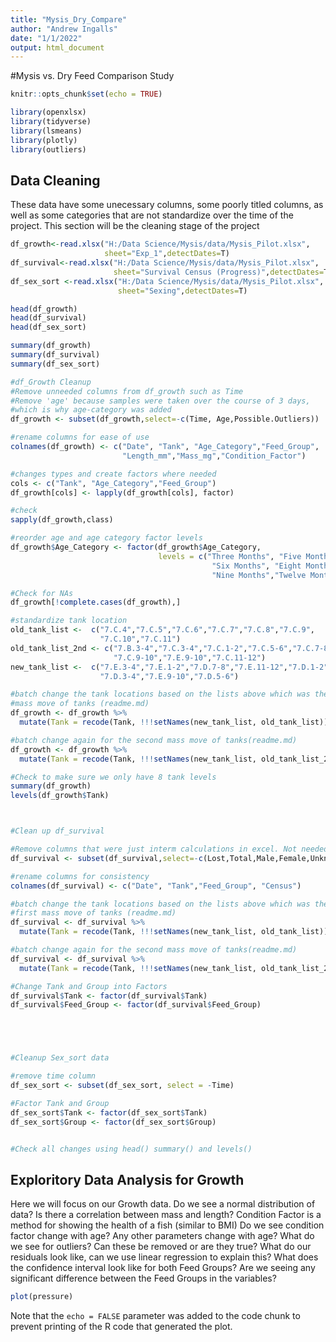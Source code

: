```yaml
---
title: "Mysis_Dry_Compare"
author: "Andrew Ingalls"
date: "1/1/2022"
output: html_document
---
```

#Mysis vs. Dry Feed Comparison Study


```r
knitr::opts_chunk$set(echo = TRUE)

library(openxlsx)
library(tidyverse)
library(lsmeans)
library(plotly)
library(outliers)

```

## Data Cleaning
These data have some unecessary columns, some poorly titled columns, 
as well as some categories that are not standardize over the time of the project. 
This section will be the cleaning stage of the project

```r

df_growth<-read.xlsx("H:/Data Science/Mysis/data/Mysis_Pilot.xlsx", 
                     sheet="Exp_1",detectDates=T)
df_survival<-read.xlsx("H:/Data Science/Mysis/data/Mysis_Pilot.xlsx", 
                       sheet="Survival Census (Progress)",detectDates=T)
df_sex_sort <-read.xlsx("H:/Data Science/Mysis/data/Mysis_Pilot.xlsx", 
                        sheet="Sexing",detectDates=T)

head(df_growth)
head(df_survival)
head(df_sex_sort)

summary(df_growth)
summary(df_survival)
summary(df_sex_sort)

#df_Growth Cleanup
#Remove unneeded columns from df_growth such as Time
#Remove 'age' because samples were taken over the course of 3 days, 
#which is why age-category was added
df_growth <- subset(df_growth,select=-c(Time, Age,Possible.Outliers)) 

#rename columns for ease of use
colnames(df_growth) <- c("Date", "Tank", "Age_Category","Feed_Group",
                         "Length_mm","Mass_mg","Condition_Factor")

#changes types and create factors where needed
cols <- c("Tank", "Age_Category","Feed_Group")
df_growth[cols] <- lapply(df_growth[cols], factor)

#check
sapply(df_growth,class)

#reorder age and age category factor levels
df_growth$Age_Category <- factor(df_growth$Age_Category, 
                                 levels = c("Three Months", "Five Months",
                                             "Six Months", "Eight Months", 
                                             "Nine Months","Twelve Months"))

#Check for NAs
df_growth[!complete.cases(df_growth),]

#standardize tank location
old_tank_list <-  c("7.C.4","7.C.5","7.C.6","7.C.7","7.C.8","7.C.9",
                    "7.C.10","7.C.11")
old_tank_list_2nd <- c("7.B.3-4","7.C.3-4","7.C.1-2","7.C.5-6","7.C.7-8",
                       "7.C.9-10","7.E.9-10","7.C.11-12")
new_tank_list <-  c("7.E.3-4","7.E.1-2","7.D.7-8","7.E.11-12","7.D.1-2",
                    "7.D.3-4","7.E.9-10","7.D.5-6")

#batch change the tank locations based on the lists above which was the first 
#mass move of tanks (readme.md)
df_growth <- df_growth %>%
  mutate(Tank = recode(Tank, !!!setNames(new_tank_list, old_tank_list)))

#batch change again for the second mass move of tanks(readme.md)
df_growth <- df_growth %>%
  mutate(Tank = recode(Tank, !!!setNames(new_tank_list, old_tank_list_2nd)))

#Check to make sure we only have 8 tank levels
summary(df_growth)
levels(df_growth$Tank)



#Clean up df_survival

#Remove columns that were just interm calculations in excel. Not needed
df_survival <- subset(df_survival,select=-c(Lost,Total,Male,Female,Unknown)) 

#rename columns for consistency
colnames(df_survival) <- c("Date", "Tank","Feed_Group", "Census")

#batch change the tank locations based on the lists above which was the 
#first mass move of tanks (readme.md)
df_survival <- df_survival %>%
  mutate(Tank = recode(Tank, !!!setNames(new_tank_list, old_tank_list)))

#batch change again for the second mass move of tanks(readme.md)
df_survival <- df_survival %>%
  mutate(Tank = recode(Tank, !!!setNames(new_tank_list, old_tank_list_2nd)))

#Change Tank and Group into Factors
df_survival$Tank <- factor(df_survival$Tank) 
df_survival$Feed_Group <- factor(df_survival$Feed_Group)





#Cleanup Sex_sort data

#remove time column
df_sex_sort <- subset(df_sex_sort, select = -Time)

#Factor Tank and Group
df_sex_sort$Tank <- factor(df_sex_sort$Tank)
df_sex_sort$Group <- factor(df_sex_sort$Group)


#Check all changes using head() summary() and levels()
```

## Exploritory Data Analysis for Growth

Here we will focus on our Growth data. Do we see a normal distribution of data?
Is there a correlation between mass and length?
Condition Factor is a method for showing the health of a fish (similar to BMI)
Do we see condition factor change with age? Any other parameters change with age?
What do we see for outliers? Can these be removed or are they true?
What do our residuals look like, can we use linear regression to explain this?
What does the confidence interval look like for both Feed Groups?
Are we seeing any significant difference between the Feed Groups in the variables?


```r
plot(pressure)
```

Note that the `echo = FALSE` parameter was added to the code chunk to prevent printing of the R code that generated the plot.
